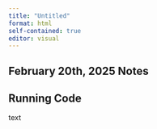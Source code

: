 ```yaml
---
title: "Untitled"
format: html
self-contained: true
editor: visual
---
```


## February 20th, 2025 Notes

## Running Code

text

```r

```
